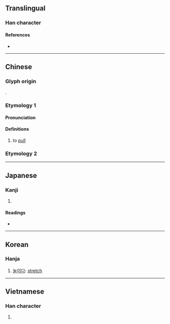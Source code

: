 {{also|伸}}
{{character info}}
==Translingual==

===Han character===
{{Han char|rn=64|rad=手|as=05|sn=8|four=55006|canj=QLWL|ids=⿰扌申}}

====References====
* {{Han ref|kx=0424.060|dkj=11928|dj=0772.020|hdz=31851.070|uh=62BB|ud=25275|bh=CCBD|bd=52413}}

----

==Chinese==
{{zh-forms}}

===Glyph origin===
{{Han etym}}
{{Han compound|手|申|c1=s|c2=p|t1=hand|ls=psc}}.

===Etymology 1===

====Pronunciation====
{{zh-pron
|m=chēn
|c=can2
|mc=y
|oc=y
}}

====Definitions====
{{zh-hanzi}}

# to [[pull]]

===Etymology 2===
{{zh-see|伸|v}}

----

==Japanese==

===Kanji===
{{ja-kanji|grade=|rs=手05}}

# {{rfdef|ja|sort=手05}}

====Readings====
* {{ja-readings|on=[[しん]] (shin)|kun=[[のぶ]] (nobu), [[のべる]] (noberu), [[のばす]] (nobasu)}}

----

==Korean==

===Hanja===
{{ko-hanja|hangeul=신|rv=sin|mr=sin}}

# [[늘이다]]: [[stretch]]

----

==Vietnamese==

===Han character===
{{vi-hantu|[[thân]]|rs=手05}}

# {{rfdef|vi|sort=手05}}